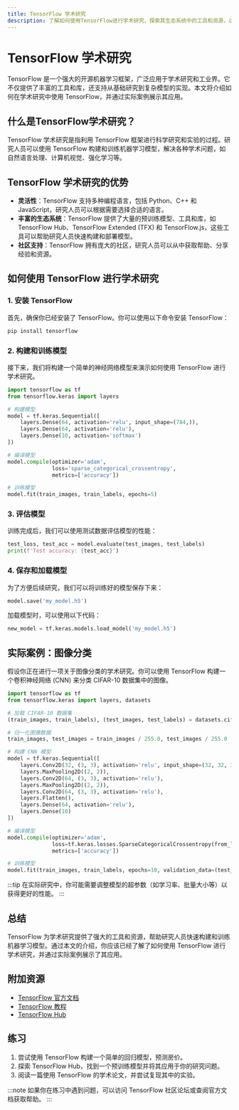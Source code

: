 ```yaml
---
title: TensorFlow 学术研究
description: 了解如何使用TensorFlow进行学术研究，探索其生态系统中的工具和资源，以及如何将其应用于实际研究场景。
---
```


# TensorFlow 学术研究

TensorFlow 是一个强大的开源机器学习框架，广泛应用于学术研究和工业界。它不仅提供了丰富的工具和库，还支持从基础研究到复杂模型的实现。本文将介绍如何在学术研究中使用 TensorFlow，并通过实际案例展示其应用。

## 什么是TensorFlow学术研究？

TensorFlow 学术研究是指利用 TensorFlow 框架进行科学研究和实验的过程。研究人员可以使用 TensorFlow 构建和训练机器学习模型，解决各种学术问题，如自然语言处理、计算机视觉、强化学习等。

## TensorFlow 学术研究的优势

- **灵活性**：TensorFlow 支持多种编程语言，包括 Python、C++ 和 JavaScript，研究人员可以根据需要选择合适的语言。
- **丰富的生态系统**：TensorFlow 提供了大量的预训练模型、工具和库，如 TensorFlow Hub、TensorFlow Extended (TFX) 和 TensorFlow.js，这些工具可以帮助研究人员快速构建和部署模型。
- **社区支持**：TensorFlow 拥有庞大的社区，研究人员可以从中获取帮助、分享经验和资源。

## 如何使用 TensorFlow 进行学术研究

### 1. 安装 TensorFlow

首先，确保你已经安装了 TensorFlow。你可以使用以下命令安装 TensorFlow：

```bash
pip install tensorflow
```

### 2. 构建和训练模型

接下来，我们将构建一个简单的神经网络模型来演示如何使用 TensorFlow 进行学术研究。

```python
import tensorflow as tf
from tensorflow.keras import layers

# 构建模型
model = tf.keras.Sequential([
    layers.Dense(64, activation='relu', input_shape=(784,)),
    layers.Dense(64, activation='relu'),
    layers.Dense(10, activation='softmax')
])

# 编译模型
model.compile(optimizer='adam',
              loss='sparse_categorical_crossentropy',
              metrics=['accuracy'])

# 训练模型
model.fit(train_images, train_labels, epochs=5)
```

### 3. 评估模型

训练完成后，我们可以使用测试数据评估模型的性能：

```python
test_loss, test_acc = model.evaluate(test_images, test_labels)
print(f'Test accuracy: {test_acc}')
```

### 4. 保存和加载模型

为了方便后续研究，我们可以将训练好的模型保存下来：

```python
model.save('my_model.h5')
```

加载模型时，可以使用以下代码：

```python
new_model = tf.keras.models.load_model('my_model.h5')
```

## 实际案例：图像分类

假设你正在进行一项关于图像分类的学术研究。你可以使用 TensorFlow 构建一个卷积神经网络 (CNN) 来分类 CIFAR-10 数据集中的图像。

```python
import tensorflow as tf
from tensorflow.keras import layers, datasets

# 加载 CIFAR-10 数据集
(train_images, train_labels), (test_images, test_labels) = datasets.cifar10.load_data()

# 归一化图像数据
train_images, test_images = train_images / 255.0, test_images / 255.0

# 构建 CNN 模型
model = tf.keras.Sequential([
    layers.Conv2D(32, (3, 3), activation='relu', input_shape=(32, 32, 3)),
    layers.MaxPooling2D((2, 2)),
    layers.Conv2D(64, (3, 3), activation='relu'),
    layers.MaxPooling2D((2, 2)),
    layers.Conv2D(64, (3, 3), activation='relu'),
    layers.Flatten(),
    layers.Dense(64, activation='relu'),
    layers.Dense(10)
])

# 编译模型
model.compile(optimizer='adam',
              loss=tf.keras.losses.SparseCategoricalCrossentropy(from_logits=True),
              metrics=['accuracy'])

# 训练模型
model.fit(train_images, train_labels, epochs=10, validation_data=(test_images, test_labels))
```

:::tip
在实际研究中，你可能需要调整模型的超参数（如学习率、批量大小等）以获得更好的性能。
:::

## 总结

TensorFlow 为学术研究提供了强大的工具和资源，帮助研究人员快速构建和训练机器学习模型。通过本文的介绍，你应该已经了解了如何使用 TensorFlow 进行学术研究，并通过实际案例展示了其应用。

## 附加资源

- [TensorFlow 官方文档](https://www.tensorflow.org/)
- [TensorFlow 教程](https://www.tensorflow.org/tutorials)
- [TensorFlow Hub](https://tfhub.dev/)

## 练习

1. 尝试使用 TensorFlow 构建一个简单的回归模型，预测房价。
2. 探索 TensorFlow Hub，找到一个预训练模型并将其应用于你的研究问题。
3. 阅读一篇使用 TensorFlow 的学术论文，并尝试复现其中的实验。

:::note
如果你在练习中遇到问题，可以访问 TensorFlow 社区论坛或查阅官方文档获取帮助。
:::